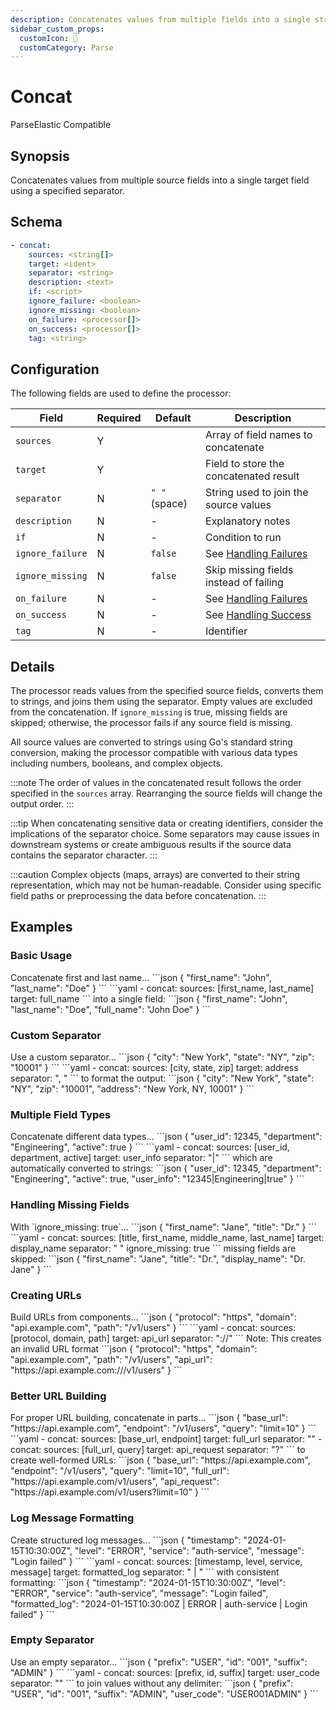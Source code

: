 ```yaml
---
description: Concatenates values from multiple fields into a single string
sidebar_custom_props: 
  customIcon: 🔗
  customCategory: Parse
---
```


# Concat

<span className="theme-doc-version-badge badge badge--primary">Parse</span><span className="theme-doc-version-badge badge badge--secondary">Elastic Compatible</span>

## Synopsis

Concatenates values from multiple source fields into a single target field using a specified separator.

## Schema

```yaml {2,3}
- concat:
    sources: <string[]>
    target: <ident>
    separator: <string>
    description: <text>
    if: <script>
    ignore_failure: <boolean>
    ignore_missing: <boolean>
    on_failure: <processor[]>
    on_success: <processor[]>
    tag: <string>
```

## Configuration

The following fields are used to define the processor:

|Field|Required|Default|Description|
|---|---|---|---|
|`sources`|Y||Array of field names to concatenate|
|`target`|Y||Field to store the concatenated result|
|`separator`|N|`" "` (space)|String used to join the source values|
|`description`|N|-|Explanatory notes|
|`if`|N|-|Condition to run|
|`ignore_failure`|N|`false`|See [Handling Failures](../handling-failures.mdx)|
|`ignore_missing`|N|`false`|Skip missing fields instead of failing|
|`on_failure`|N|-|See [Handling Failures](../handling-failures.mdx)|
|`on_success`|N|-|See [Handling Success](../handling-success.mdx)|
|`tag`|N|-|Identifier|

## Details

The processor reads values from the specified source fields, converts them to strings, and joins them using the separator. Empty values are excluded from the concatenation. If `ignore_missing` is true, missing fields are skipped; otherwise, the processor fails if any source field is missing.

All source values are converted to strings using Go's standard string conversion, making the processor compatible with various data types including numbers, booleans, and complex objects.

:::note
The order of values in the concatenated result follows the order specified in the `sources` array. Rearranging the source fields will change the output order.
:::

:::tip
When concatenating sensitive data or creating identifiers, consider the implications of the separator choice. Some separators may cause issues in downstream systems or create ambiguous results if the source data contains the separator character.
:::

:::caution
Complex objects (maps, arrays) are converted to their string representation, which may not be human-readable. Consider using specific field paths or preprocessing the data before concatenation.
:::

## Examples

### Basic Usage

<ExampleGrid>
  <CommentCol>
    Concatenate first and last name...
  </CommentCol>
  <CodeCol>
    ```json
    {
      "first_name": "John",
      "last_name": "Doe"
    }
    ```
    ```yaml
    - concat:
        sources: [first_name, last_name]
        target: full_name
    ```
  </CodeCol>
  <CommentCol>
    into a single field:
  </CommentCol>
  <CodeCol>
    ```json
    {
      "first_name": "John",
      "last_name": "Doe",
      "full_name": "John Doe"
    }
    ```
  </CodeCol>
</ExampleGrid>

### Custom Separator

<ExampleGrid>
  <CommentCol>
    Use a custom separator...
  </CommentCol>
  <CodeCol>
    ```json
    {
      "city": "New York",
      "state": "NY",
      "zip": "10001"
    }
    ```
    ```yaml
    - concat:
        sources: [city, state, zip]
        target: address
        separator: ", "
    ```
  </CodeCol>
  <CommentCol>
    to format the output:
  </CommentCol>
  <CodeCol>
    ```json
    {
      "city": "New York",
      "state": "NY", 
      "zip": "10001",
      "address": "New York, NY, 10001"
    }
    ```
  </CodeCol>
</ExampleGrid>

### Multiple Field Types

<ExampleGrid>
  <CommentCol>
    Concatenate different data types...
  </CommentCol>
  <CodeCol>
    ```json
    {
      "user_id": 12345,
      "department": "Engineering",
      "active": true
    }
    ```
    ```yaml
    - concat:
        sources: [user_id, department, active]
        target: user_info
        separator: "|"
    ```
  </CodeCol>
  <CommentCol>
    which are automatically converted to strings:
  </CommentCol>
  <CodeCol>
    ```json
    {
      "user_id": 12345,
      "department": "Engineering",
      "active": true,
      "user_info": "12345|Engineering|true"
    }
    ```
  </CodeCol>
</ExampleGrid>

### Handling Missing Fields

<ExampleGrid>
  <CommentCol>
    With `ignore_missing: true`...
  </CommentCol>
  <CodeCol>
    ```json
    {
      "first_name": "Jane",
      "title": "Dr."
    }
    ```
    ```yaml
    - concat:
        sources: [title, first_name, middle_name, last_name]
        target: display_name
        separator: " "
        ignore_missing: true
    ```
  </CodeCol>
  <CommentCol>
    missing fields are skipped:
  </CommentCol>
  <CodeCol>
    ```json
    {
      "first_name": "Jane",
      "title": "Dr.",
      "display_name": "Dr. Jane"
    }
    ```
  </CodeCol>
</ExampleGrid>

### Creating URLs

<ExampleGrid>
  <CommentCol>
    Build URLs from components...
  </CommentCol>
  <CodeCol>
    ```json
    {
      "protocol": "https",
      "domain": "api.example.com",
      "path": "/v1/users"
    }
    ```
    ```yaml
    - concat:
        sources: [protocol, domain, path]
        target: api_url
        separator: "://"
    ```
  </CodeCol>
  <CommentCol>
    Note: This creates an invalid URL format
  </CommentCol>
  <CodeCol>
    ```json
    {
      "protocol": "https",
      "domain": "api.example.com", 
      "path": "/v1/users",
      "api_url": "https://api.example.com:///v1/users"
    }
    ```
  </CodeCol>
</ExampleGrid>

### Better URL Building

<ExampleGrid>
  <CommentCol>
    For proper URL building, concatenate in parts...
  </CommentCol>
  <CodeCol>
    ```json
    {
      "base_url": "https://api.example.com",
      "endpoint": "/v1/users",
      "query": "limit=10"
    }
    ```
    ```yaml
    - concat:
        sources: [base_url, endpoint]
        target: full_url
        separator: ""
    - concat:
        sources: [full_url, query]
        target: api_request
        separator: "?"
    ```
  </CodeCol>
  <CommentCol>
    to create well-formed URLs:
  </CommentCol>
  <CodeCol>
    ```json
    {
      "base_url": "https://api.example.com",
      "endpoint": "/v1/users",
      "query": "limit=10",
      "full_url": "https://api.example.com/v1/users",
      "api_request": "https://api.example.com/v1/users?limit=10"
    }
    ```
  </CodeCol>
</ExampleGrid>

### Log Message Formatting

<ExampleGrid>
  <CommentCol>
    Create structured log messages...
  </CommentCol>
  <CodeCol>
    ```json
    {
      "timestamp": "2024-01-15T10:30:00Z",
      "level": "ERROR",
      "service": "auth-service",
      "message": "Login failed"
    }
    ```
    ```yaml
    - concat:
        sources: [timestamp, level, service, message]
        target: formatted_log
        separator: " | "
    ```
  </CodeCol>
  <CommentCol>
    with consistent formatting:
  </CommentCol>
  <CodeCol>
    ```json
    {
      "timestamp": "2024-01-15T10:30:00Z",
      "level": "ERROR",
      "service": "auth-service", 
      "message": "Login failed",
      "formatted_log": "2024-01-15T10:30:00Z | ERROR | auth-service | Login failed"
    }
    ```
  </CodeCol>
</ExampleGrid>

### Empty Separator

<ExampleGrid>
  <CommentCol>
    Use an empty separator...
  </CommentCol>
  <CodeCol>
    ```json
    {
      "prefix": "USER",
      "id": "001",
      "suffix": "ADMIN"
    }
    ```
    ```yaml
    - concat:
        sources: [prefix, id, suffix]
        target: user_code
        separator: ""
    ```
  </CodeCol>
  <CommentCol>
    to join values without any delimiter:
  </CommentCol>
  <CodeCol>
    ```json
    {
      "prefix": "USER",
      "id": "001", 
      "suffix": "ADMIN",
      "user_code": "USER001ADMIN"
    }
    ```
  </CodeCol>
</ExampleGrid>
